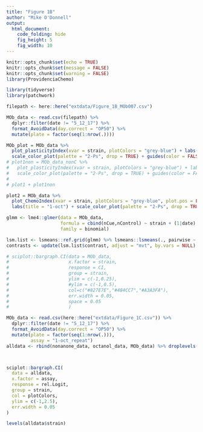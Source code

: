 ```yaml
---
title: "Figure 1B"
author: "Mike O'Donnell"
output:
  html_document:
    code_folding: hide
    fig_height: 5
    fig_width: 10 
---
```


```r
knitr::opts_chunk$set(echo = TRUE)
knitr::opts_chunk$set(message = FALSE)
knitr::opts_chunk$set(warning = FALSE)
library(ProvidenciaChemo)

```

```r
library(tidyverse)
library(patchwork)

filepath <- here::here("extdata/Figure_1B_MOb007.csv")

MOb_data <- read.csv(filepath) %>%
  dplyr::filter(date != "5_12_17") %>%
  format_AvoidData(day.correct = "OP50") %>%
  mutate(plate = factor(seq(1:nrow(.))))

MOb_plot = MOb_data %>%
  plot_plasticityIndex(xvar = strain, plotColors = "grey-blue") + labs(title = "1-oct (corrected)") + 
  scale_color_plot(palette = "2-Ps", drop = TRUE) + guides(color = FALSE) + figure.axes()
# plot1non = MOb_data_nonC %>%
#   plot_plasticityIndex(xvar = strain, plotColors = "grey-blue") + labs(title = "1-oct") +
#   scale_color_plot(palette = "2-Ps", drop = TRUE) + guides(color = FALSE)
# 
# plot1 + plot1non

plot2 = MOb_data %>%
  plot_ChemoIndex(xvar = strain, plotColors = "grey-blue", plot.pos = FALSE) +
  labs(title = "1-oct") + scale_color_plot(palette = "2-Ps", drop = TRUE)

glmm <- lme4::glmer(data = MOb_data, 
                    formula = cbind(nCue,nControl) ~ strain + (1|date) + (1|plate),
                    family = binomial)

lsm.list <- lsmeans::ref.grid(glmm) %>% lsmeans::lsmeans(., pairwise ~ strain)
contrasts <- update(lsm.list$contrast, adjust = "mvt", by.vars = NULL)

# sciplot::bargraph.CI(data = MOb_data,
#                      x.factor = strain,
#                      response = CI,
#                      group = strain,
#                      ylim = c(-1,0.25),
#                      #ylim = c(-1,0.5),
#                      col=c("#827E7E","#484CC7","#A3A3FA"),
#                      err.width = 0.05,
#                      space = 0.05
#                      )

```

```r
MOb_data <- read.csv(here::here("extdata/Figure_1C.csv")) %>%
  dplyr::filter(date != "5_12_17") %>%
  format_AvoidData(day.correct = "OP50") %>%
  mutate(plate = factor(seq(1:nrow(.))),
         assay = "1-oct_repeat")
alldata <- rbind(nonanone_data, octanol_data, MOb_data) %>% droplevels()



sciplot::bargraph.CI(
  data = alldata, 
  x.factor = assay,
  response = rel.Logit,
  group = strain,
  col = plotColors,
  ylim = c(-1,2.5),
  err.width = 0.05
)

levels(alldata$strain)

```

